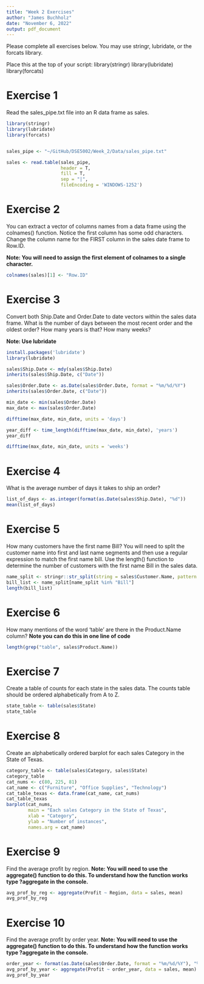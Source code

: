 ---
title: "Week 2 Exercises"
author: "James Buchholz"
date: "November 6, 2022"
output: pdf_document
---

Please complete all exercises below. You may use stringr, lubridate, or the forcats library. 

Place this at the top of your script:
library(stringr)
library(lubridate)
library(forcats)

# Exercise 1
Read the sales_pipe.txt file into an R data frame as sales. 

```{r}
library(stringr)
library(lubridate)
library(forcats)


sales_pipe <- "~/GitHub/DSE5002/Week_2/Data/sales_pipe.txt"

sales <- read.table(sales_pipe,
                    header = T,
                    fill = T,
                    sep = "|",
                    fileEncoding = 'WINDOWS-1252')

```

# Exercise 2
You can extract a vector of columns names from a data frame using the colnames() function. Notice the first column has some odd characters. Change the column name for the FIRST column in the sales date frame to Row.ID. 

**Note: You will need to assign the first element of colnames to a single character.**

```{r}
colnames(sales)[1] <- "Row.ID"
```

# Exercise 3
Convert both Ship.Date and Order.Date to date vectors within the sales data frame. What is the number of days between the most recent order and the oldest order?
How many years is that?
How many weeks?

**Note: Use lubridate**

```{r}
install.packages('lubridate')
library(lubridate)

sales$Ship.Date <- mdy(sales$Ship.Date)
inherits(sales$Ship.Date, c("Date"))

sales$Order.Date <- as.Date(sales$Order.Date, format = "%m/%d/%Y")
inherits(sales$Order.Date, c("Date"))

min_date <- min(sales$Order.Date)
max_date <- max(sales$Order.Date)

difftime(max_date, min_date, units = 'days')

year_diff <- time_length(difftime(max_date, min_date), 'years')
year_diff

difftime(max_date, min_date, units = 'weeks')

```


# Exercise 4
What is the average number of days it takes to ship an order?

```{r}
list_of_days <- as.integer(format(as.Date(sales$Ship.Date), "%d"))
mean(list_of_days)
```


# Exercise 5
How many customers have the first name Bill?
You will need to split the customer name into first and last name segments and then use a regular expression to match the first name bill. Use the length() function to determine the number of customers with the first name Bill in the sales data. 

```{r}

name_split <- stringr::str_split(string = sales$Customer.Name, pattern = " ", n = Inf, simplify = T)
bill_list <- name_split[name_split %in% "Bill"]
length(bill_list)
```

# Exercise 6
How many mentions of the word 'table' are there in the Product.Name column? 
**Note you can do this in one line of code**

```{r}
length(grep("table", sales$Product.Name))
```

# Exercise 7
Create a table of counts for each state in the sales data. The counts table should be ordered alphabetically from A to Z. 

```{r}
state_table <- table(sales$State)
state_table
```

# Exercise 8
Create an alphabetically ordered barplot for each sales Category in the State of Texas. 

```{r}
category_table <- table(sales$Category, sales$State)
category_table
cat_nums <- c(80, 225, 81)
cat_name <- c("Furniture", "Office Supplies", "Technology")
cat_table_texas <- data.frame(cat_name, cat_nums)
cat_table_texas
barplot(cat_nums,
        main = "Each sales Category in the State of Texas",
        xlab = "Category",
        ylab = "Number of instances",
        names.arg = cat_name)
```

# Exercise 9
Find the average profit by region.
**Note: You will need to use the aggregate() function to do this. To understand how the function works type ?aggregate in the console.**

```{r}
avg_prof_by_reg <- aggregate(Profit ~ Region, data = sales, mean)
avg_prof_by_reg
```

# Exercise 10
Find the average profit by order year. 
**Note: You will need to use the aggregate() function to do this. To understand how the function works type ?aggregate in the console.**

```{r}
order_year <- format(as.Date(sales$Order.Date, format = "%m/%d/%Y"), "%Y")
avg_prof_by_year <- aggregate(Profit ~ order_year, data = sales, mean)
avg_prof_by_year
```

